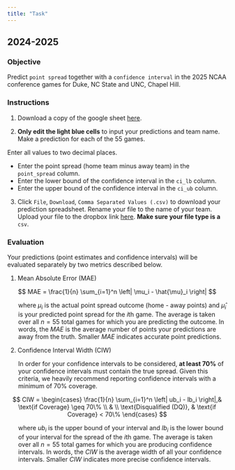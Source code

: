 ```yaml
---
title: "Task"
---
```


## 2024-2025

### Objective

Predict `point spread` together with a `confidence interval` in the 2025 NCAA conference games for Duke, NC State and UNC, Chapel Hill.

### Instructions

1.  Download a copy of the google sheet [here](https://docs.google.com/spreadsheets/d/1MoSm6rSKa4zIemlunDs1O6m77oSbXa2klaqFYWPLOxc/edit?usp=sharing).

2.  **Only edit the light blue cells** to input your predictions and team name. Make a prediction for each of the 55 games.

::: callout-important
Enter all values to two decimal places.

-   Enter the point spread (home team minus away team) in the `point_spread` column.
-   Enter the lower bound of the confidence interval in the `ci_lb` column.
-   Enter the upper bound of the confidence interval in the `ci_ub` column.
:::

3.  Click `File`, `Download`, `Comma Separated Values (.csv)` to download your prediction spreadsheet. Rename your file to the name of your team. Upload your file to the dropbox link [here](https://www.dropbox.com/request/3rRzJVPdjfrjywYuXSm0). **Make sure your file type is a** `csv`.

### Evaluation

Your predictions (point estimates and confidence intervals) will be evaluated separately by two metrics described below.

1.  Mean Absolute Error (MAE)

$$
MAE = \frac{1}{n} \sum_{i=1}^n \left| \mu_i - \hat{\mu}_i \right|
$$

<p style="margin-left: 25px;">
where $\mu_i$ is the actual point spread outcome (home - away points) and $\hat{\mu}_i$ is your predicted point spread for the $i$th game. The average is taken over all $n = 55$ total games for which you are predicting the outcome. In words, the $MAE$ is the average number of points your predictions are away from the truth. Smaller $MAE$ indicates accurate point predictions.
</p>

2.  Confidence Interval Width (CIW)

<p style="margin-left: 25px;">
In order for your confidence intervals to be considered, **at least 70%** of your confidence intervals must contain the true spread. Given this criteria, we heavily recommend reporting confidence intervals with a minimum of 70% coverage.
</p>

$$
CIW = \begin{cases}
    \frac{1}{n} \sum_{i=1}^n \left| ub_i - lb_i \right|,& \text{if Coverage} \geq 70\% \\
    & \\
    \text{Disqualified (DQ)},              & \text{if Coverage} < 70\%
\end{cases}
$$ 
<p style="margin-left: 25px;">
where $ub_i$ is the upper bound of your interval and $lb_i$ is the lower bound of your interval for the spread of the $i$th game. The average is taken over all $n = 55$ total games for which you are producing confidence intervals. In words, the $CIW$ is the average width of all your confidence intervals. Smaller $CIW$ indicates more precise confidence intervals.
</p>
